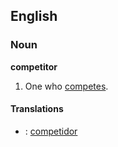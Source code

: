 ==English==

===Noun===
'''competitor'''
# One who [[compete]]s.

====Translations====
*{{pt}}: [[competidor]]
